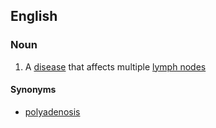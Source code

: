 ==English==

===Noun===
{{en-noun|polyadenopathies}}

# {{context|medicine|lang=en}} A [[disease]] that affects multiple [[lymph node]]s

====Synonyms====
* [[polyadenosis]]